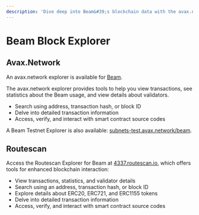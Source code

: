 ```yaml
---
description: 'Dive deep into Beam&#39;s blockchain data with the avax.network explorer. View transactions, statistics, validator details, and more.'
---
```


# Beam Block Explorer


## Avax.Network

An avax.network explorer is available for [Beam](https://subnets.avax.network/beam).

The avax.network explorer provides tools to help you view transactions, see statistics about the Beam usage, and view details about validators.

- Search using address, transaction hash, or block ID
- Delve into detailed transaction information
- Access, verify, and interact with smart contract source codes

A Beam Testnet Explorer is also available: [subnets-test.avax.network/beam](https://subnets-test.avax.network/beam).


## Routescan

Access the Routescan Explorer for Beam at [4337.routescan.io](https://4337.routescan.io/), which offers tools for enhanced blockchain interaction:

- View transactions, statistics, and validator details
- Search using an address, transaction hash, or block ID
- Explore details about ERC20, ERC721, and ERC1155 tokens
- Delve into detailed transaction information
- Access, verify, and interact with smart contract source codes